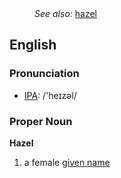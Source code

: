 :''See also:'' [[hazel]]
==English==
=== Pronunciation ===
*[[w:IPA|IPA]]: /'heɪzəl/
===Proper Noun===
'''Hazel'''
# a female [[given name]]